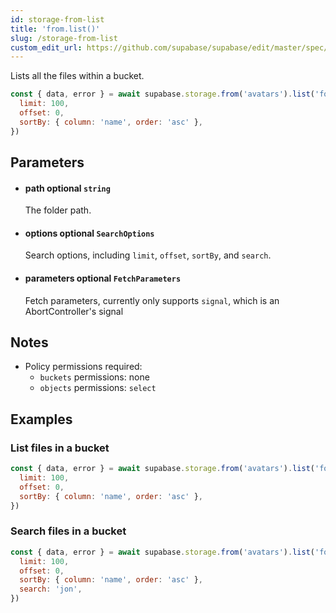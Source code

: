 ```yaml
---
id: storage-from-list
title: 'from.list()'
slug: /storage-from-list
custom_edit_url: https://github.com/supabase/supabase/edit/master/spec/supabase_js_v2_legacy.yml
---
```



Lists all the files within a bucket.

```js
const { data, error } = await supabase.storage.from('avatars').list('folder', {
  limit: 100,
  offset: 0,
  sortBy: { column: 'name', order: 'asc' },
})
```

## Parameters

<ul className="method-list-group">
  
<li className="method-list-item">
  <h4 className="method-list-item-label">
    <span className="method-list-item-label-name">
      path
    </span>
    <span className="method-list-item-label-badge false">
      optional
    </span>
    <span className="method-list-item-validation">
      <code>string</code>
    </span>
  </h4>
  <div class="method-list-item-description">

The folder path.

  </div>
  
</li>

<li className="method-list-item">
  <h4 className="method-list-item-label">
    <span className="method-list-item-label-name">
      options
    </span>
    <span className="method-list-item-label-badge false">
      optional
    </span>
    <span className="method-list-item-validation">
      <code>SearchOptions</code>
    </span>
  </h4>
  <div class="method-list-item-description">

Search options, including `limit`, `offset`, `sortBy`, and `search`.

  </div>
  
</li>

<li className="method-list-item">
  <h4 className="method-list-item-label">
    <span className="method-list-item-label-name">
      parameters
    </span>
    <span className="method-list-item-label-badge false">
      optional
    </span>
    <span className="method-list-item-validation">
      <code>FetchParameters</code>
    </span>
  </h4>
  <div class="method-list-item-description">

Fetch parameters, currently only supports `signal`, which is an AbortController's signal

  </div>
  
</li>

</ul>

## Notes

- Policy permissions required:
  - `buckets` permissions: none
  - `objects` permissions: `select`

## Examples

### List files in a bucket

```js
const { data, error } = await supabase.storage.from('avatars').list('folder', {
  limit: 100,
  offset: 0,
  sortBy: { column: 'name', order: 'asc' },
})
```

### Search files in a bucket

```js
const { data, error } = await supabase.storage.from('avatars').list('folder', {
  limit: 100,
  offset: 0,
  sortBy: { column: 'name', order: 'asc' },
  search: 'jon',
})
```
